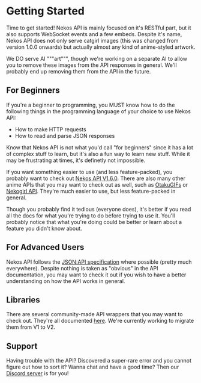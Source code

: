 # Getting Started

Time to get started! Nekos API is mainly focused on it's RESTful part, but it also supports WebSocket events and a few embeds. Despite it's name, Nekos API does not only serve catgirl images (this was changed from version 1.0.0 onwards) but actually almost any kind of anime-styled artwork.

We DO serve AI """art""", though we're working on a separate AI to allow you to remove these images from the API responses in general. We'll probably end up removing them from the API in the future.

## For Beginners

If you're a beginner to programming, you MUST know how to do the following things in the programming language of your choice to use Nekos API:

- How to make HTTP requests
- How to read and parse JSON responses

Know that Nekos API is not what you'd call "for beginners" since it has a lot of complex stuff to learn, but it's also a fun way to learn new stuff. While it may be frustrating at times, it's definetly not impossible. 

If you want something easier to use (and less feature-packed), you probably want to check out [Nekos API V1.6.0](https://v1.nekosapi.com/). There are also many other anime APIs that you may want to check out as well, such as [OtakuGIFs](https://otakugifs.xyz/) or [Nekogirl API](https://api.nekogirl.net/). They're much easier to use, but less feature-packed in general.

Though you probably find it tedious (everyone does), it's better if you read all the docs for what you're trying to do before trying to use it. You'll probably notice that what you're doing could be better or learn about a feature you didn't know about.

## For Advanced Users

Nekos API follows the [JSON:API specification](https://jsonapi.org/) where possible (pretty much everywhere). Despite nothing is taken as "obvious" in the API documentation, you may want to check it out if you wish to have a better understanding on how the API works in general.

## Libraries

There are several community-made API wrappers that you may want to check out. They're all documented [here](/docs/libraries). We're currently working to migrate them from V1 to V2.

## Support

Having trouble with the API? Discovered a super-rare error and you cannot figure out how to sort it? Wanna chat and have a good time? Then our [Discord server](https://discord.gg/PgQnuM3YnM) is for you!
